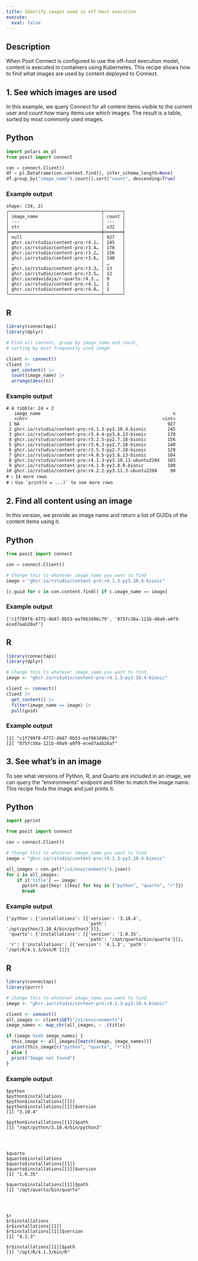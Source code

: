 ```yaml
---
title: Identify images used in off-host execution
execute:
  eval: false
---
```


## Description

When Posit Connect is configured to use the off-host execution model, content is executed in containers using Kubernetes.
This recipe shows how to find what images are used by content deployed to Connect.

## 1. See which images are used

In this example, we query Connect for all content items visible to the current user and count how many items use which images.
The result is a table, sorted by most commonly used images.

::: {.panel-tabset group="language"}
## Python

```python
import polars as pl
from posit import connect

con = connect.Client()
df = pl.DataFrame(con.content.find(), infer_schema_length=None)
df.group_by("image_name").count().sort("count", descending=True)
```

### Example output

```
shape: (24, 2)
┌───────────────────────────────────┬───────┐
│ image_name                        ┆ count │
│ ---                               ┆ ---   │
│ str                               ┆ u32   │
╞═══════════════════════════════════╪═══════╡
│ null                              ┆ 927   │
│ ghcr.io/rstudio/content-pro:r4.1… ┆ 245   │
│ ghcr.io/rstudio/content-pro:r3.4… ┆ 178   │
│ ghcr.io/rstudio/content-pro:r3.2… ┆ 156   │
│ ghcr.io/rstudio/content-pro:r3.6… ┆ 140   │
│ …                                 ┆ …     │
│ ghcr.io/rstudio/content-pro:r3.3… ┆ 13    │
│ ghcr.io/rstudio/content-pro:r3.5… ┆ 12    │
│ ghcr.io/edavidaja/r-quarto:r4.3.… ┆ 9     │
│ ghcr.io/rstudio/content-pro:r4.1… ┆ 1     │
│ ghcr.io/rstudio/content-pro:r4.0… ┆ 1     │
└───────────────────────────────────┴───────┘
```

## R

```r
library(connectapi)
library(dplyr)

# Find all content, group by image_name and count,
# sorting by most frequently used image

client <- connect()
client |>
  get_content() |>
  count(image_name) |>
  arrange(desc(n))
```

### Example output

```
# A tibble: 24 × 2
   image_name                                                  n
   <chr>                                                   <int>
 1 NA                                                        927
 2 ghcr.io/rstudio/content-pro:r4.1.3-py3.10.4-bionic        245
 3 ghcr.io/rstudio/content-pro:r3.4.4-py3.6.13-bionic        178
 4 ghcr.io/rstudio/content-pro:r3.2.5-py2.7.18-bionic        156
 5 ghcr.io/rstudio/content-pro:r3.6.3-py2.7.18-bionic        140
 6 ghcr.io/rstudio/content-pro:r3.5.3-py2.7.18-bionic        129
 7 ghcr.io/rstudio/content-pro:r4.0.5-py3.6.13-bionic        104
 8 ghcr.io/rstudio/content-pro:r4.1.3-py3.10.11-ubuntu2204   103
 9 ghcr.io/rstudio/content-pro:r4.1.0-py3.8.8-bionic         100
10 ghcr.io/rstudio/content-pro:r4.2.2-py3.11.3-ubuntu2204     90
# ℹ 14 more rows
# ℹ Use `print(n = ...)` to see more rows
```

:::

## 2. Find all content using an image

In this version, we provide an image name and return a list of GUIDs of the content items using it.

::: {.panel-tabset group="language"}
## Python

```python
from posit import connect

con = connect.Client()

# Change this to whatever image_name you want to find
image = "ghcr.io/rstudio/content-pro:r4.1.3-py3.10.4-bionic"

[c.guid for c in con.content.find() if c.image_name == image]
```

### Example output

```
['c1f789f8-4772-4b87-8b53-eaf863496c79', '875fc38a-121b-40a9-a0f9-eced7aab28af']
```

## R

```r
library(connectapi)
library(dplyr)

# Change this to whatever image_name you want to find
image <- "ghcr.io/rstudio/content-pro:r4.1.3-py3.10.4-bionic"

client <- connect()
client |>
  get_content() |>
  filter(image_name == image) |>
  pull(guid)
```

### Example output

```
[1] "c1f789f8-4772-4b87-8b53-eaf863496c79"
[2] "875fc38a-121b-40a9-a0f9-eced7aab28af"
```

:::

## 3. See what's in an image

To see what versions of Python, R, and Quarto are included in an image, we can query the "environments" endpoint and filter to match the image name. This recipe finds the image and just prints it.

::: {.panel-tabset group="language"}
## Python

```python
import pprint

from posit import connect

con = connect.Client()

# Change this to whatever image_name you want to find
image = "ghcr.io/rstudio/content-pro:r4.1.3-py3.10.4-bionic"

all_images = con.get("/v1/environments").json()
for i in all_images:
    if i['title'] == image:
      pprint.pp({key: i[key] for key in ["python", "quarto", "r"]})
      break
```

### Example output

```
{'python': {'installations': [{'version': '3.10.4',
                               'path': '/opt/python/3.10.4/bin/python3'}]},
 'quarto': {'installations': [{'version': '1.0.35',
                               'path': '/opt/quarto/bin/quarto'}]},
 'r': {'installations': [{'version': '4.1.3', 'path': '/opt/R/4.1.3/bin/R'}]}}
```

## R

```r
library(connectapi)
library(purrr)

# Change this to whatever image_name you want to find
image <- "ghcr.io/rstudio/content-pro:r4.1.3-py3.10.4-bionic"

client <- connect()
all_images <- client$GET("/v1/environments")
image_names <- map_chr(all_images, ~ .$title)

if (image %in% image_names) {
  this_image <- all_images[[match(image, image_names)]]
  print(this_image[c("python", "quarto", "r")])
} else {
  print("Image not found")
}
```

### Example output

```
$python
$python$installations
$python$installations[[1]]
$python$installations[[1]]$version
[1] "3.10.4"

$python$installations[[1]]$path
[1] "/opt/python/3.10.4/bin/python3"




$quarto
$quarto$installations
$quarto$installations[[1]]
$quarto$installations[[1]]$version
[1] "1.0.35"

$quarto$installations[[1]]$path
[1] "/opt/quarto/bin/quarto"




$r
$r$installations
$r$installations[[1]]
$r$installations[[1]]$version
[1] "4.1.3"

$r$installations[[1]]$path
[1] "/opt/R/4.1.3/bin/R"
```

:::
